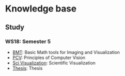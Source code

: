= Knowledge base = 

== Study ==
=== WS18: Semester 5 ===
* [[BMT]]: Basic Math tools for Imaging and Visualization 
* [[PCV]]: Principles of Computer Vision 
* [[Sci Visualization]]: Scientific Visualization
* [[Thesis]]: Thesis



